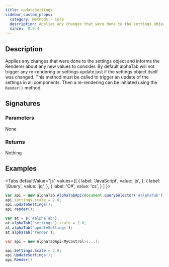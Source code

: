 ```yaml
---
title: updateSettings
sidebar_custom_props:
  category: Methods - Core
  description: Applies any changes that were done to the settings object and informs the Renderer about any new values to consider.
  since:  0.9.4
---
```


<SinceBadge since="0.9.4" />


## Description
Applies any changes that were done to the settings object and informs the Renderer about any new values to consider.
By default alphaTab will not trigger any re-rendering or settings update just if the settings object itself was changed. This method must be called
to trigger an update of the settings in all components. Then a re-rendering can be initiated using the `Render()` method.

## Signatures

<TypeTable>
    <TypeRow type="js" name="function updateSettings()" />
    <TypeRow type="jquery" name="alphaTab('updateSettings')" />
    <TypeRow type="net" name="void UpdateSettings()" />
</TypeTable>

### Parameters
None

### Returns
Nothing

## Examples

<Tabs
  defaultValue="js"
  values={[
    { label: 'JavaScript', value: 'js', },
    { label: 'jQuery', value: 'jq', },
    { label: 'C#', value: 'cs', }
  ]
}>
<TabItem value="js">

```js
var api = new alphaTab.AlphaTabApi(document.querySelector('#alphaTab'));
api.settings.scale = 2.0;
api.updateSettings();
api.render();
```

</TabItem>
<TabItem value="jq">

```js
var at = $('#alphaTab');
at.alphaTab('settings').scale = 2.0;
at.alphaTab('updateSettings');
at.alphaTab('render');
```

</TabItem>
<TabItem value="cs">

```csharp
var api = new AlphaTabApi<MyControl>(...);

api.Settings.Scale = 2.0;
api.UpdateSettings();
api.Render()
```

</TabItem>
</Tabs>